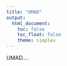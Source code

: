 ```yaml
---
title: "UMAD"
output:
  html_document:
    toc: false
    toc_float: false
    theme: simplex
---
```




UMAD....
